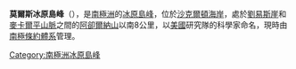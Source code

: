 {{coord|84|16|S|160|50|E|source:GNIS|display=title}}

'''莫爾斯冰原島峰'''（{{lang-en|Morse Nunataks}}），是[[南極洲|南極洲]]的[[冰原島峰|冰原島峰]]，位於[[沙克爾頓海岸|沙克爾頓海岸]]，處於[[劉易斯崖|劉易斯崖]]和[[麥卡爾平山脈|麥卡爾平山脈]]之間的[[阿卻爾納山|阿卻爾納山]]以南8公里，以[[美國|美國]]研究隊的科學家命名，現時由[[南極條約體系|南極條約體系]]管理。

{{DEFAULTSORT:Morse Nunataks}}
[[Category:南極洲冰原島峰|Category:南極洲冰原島峰]]


{{ShackletonCoast-geo-stub}}